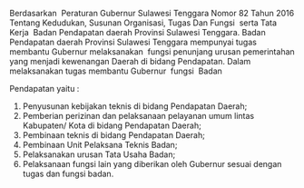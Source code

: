 Berdasarkan  Peraturan Gubernur Sulawesi Tenggara Nomor 82 Tahun 2016 Tentang Kedudukan, Susunan Organisasi, Tugas Dan Fungsi  serta Tata Kerja  Badan Pendapatan daerah Provinsi Sulawesi Tenggara. Badan Pendapatan daerah Provinsi Sulawesi Tenggara mempunyai tugas membantu Gubernur melaksanakan  fungsi penunjang urusan pemerintahan yang menjadi kewenangan Daerah di bidang Pendapatan. Dalam melaksanakan tugas membantu Gubernur  fungsi  Badan

Pendapatan yaitu :

1. Penyusunan kebijakan teknis di bidang Pendapatan Daerah;
2. Pemberian perizinan dan pelaksanaan pelayanan umum lintas Kabupaten/ Kota di bidang Pendapatan Daerah;
3. Pembinaan teknis di bidang Pendapatan Daerah;
4. Pembinaan Unit Pelaksana Teknis Badan;
5. Pelaksanakan urusan Tata Usaha Badan;
6. Pelaksanaan fungsi lain yang diberikan oleh Gubernur sesuai dengan tugas dan fungsi badan.
